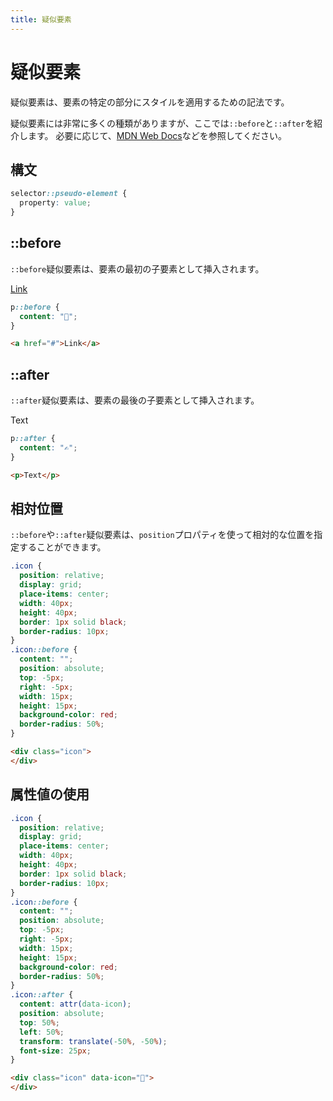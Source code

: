 ```yaml
---
title: 疑似要素
---
```



# 疑似要素

疑似要素は、要素の特定の部分にスタイルを適用するための記法です。

疑似要素には非常に多くの種類がありますが、ここでは`::before`と`::after`を紹介します。
必要に応じて、[MDN Web Docs](https://developer.mozilla.org/ja/docs/Web/CSS/Pseudo-elements)などを参照してください。

## 構文

```css
selector::pseudo-element {
  property: value;
}
```

## ::before

`::before`疑似要素は、要素の最初の子要素として挿入されます。

<WebExample>
  <style>
    {`
      a::before {
        content: "🔗"
      }
    `}
  </style>
  <a href="#">Link</a>
</WebExample>

```css
p::before {
  content: "🔗";
}
```

```html
<a href="#">Link</a>
```

## ::after

`::after`疑似要素は、要素の最後の子要素として挿入されます。

<WebExample>
  <style>
    {`
      p::after {
        content: "✍️"
      }
    `}
  </style>
  <p>Text</p>
</WebExample>

```css
p::after {
  content: "✍️";
}
```

```html
<p>Text</p>
```

## 相対位置

`::before`や`::after`疑似要素は、`position`プロパティを使って相対的な位置を指定することができます。

<WebExample>
  <style>
    {`
      .icon {
        position: relative;
        display: grid;
        place-items: center;
        width: 40px;
        height: 40px;
        border: 1px solid black;
        border-radius: 10px;
      }
      .icon::before {
        content: "";
        position: absolute;
        top: -5px;
        right: -5px;
        width: 15px;
        height: 15px;
        background-color: red;
        border-radius: 50%;
      }
    `}
  </style>
  <div className="icon">
  </div>
</WebExample>

```css
.icon {
  position: relative;
  display: grid;
  place-items: center;
  width: 40px;
  height: 40px;
  border: 1px solid black;
  border-radius: 10px;
}
.icon::before {
  content: "";
  position: absolute;
  top: -5px;
  right: -5px;
  width: 15px;
  height: 15px;
  background-color: red;
  border-radius: 50%;
}
```

```html
<div class="icon">
</div>
```

## 属性値の使用

<WebExample>
  <style>
    {`
      .icon {
        position: relative;
        display: grid;
        place-items: center;
        width: 40px;
        height: 40px;
        border: 1px solid black;
        border-radius: 10px;
      }
      .icon::before {
        content: "";
        position: absolute;
        top: -5px;
        right: -5px;
        width: 15px;
        height: 15px;
        background-color: red;
        border-radius: 50%;
      }
      .icon::after {
        content: attr(data-icon);
        position: absolute;
        top: 50%;
        left: 50%;
        transform: translate(-50%, -50%);
        font-size: 25px;
      }
    `}
  </style>
  <div className="icon" data-icon="📧">
  </div>
</WebExample>

```css
.icon {
  position: relative;
  display: grid;
  place-items: center;
  width: 40px;
  height: 40px;
  border: 1px solid black;
  border-radius: 10px;
}
.icon::before {
  content: "";
  position: absolute;
  top: -5px;
  right: -5px;
  width: 15px;
  height: 15px;
  background-color: red;
  border-radius: 50%;
}
.icon::after {
  content: attr(data-icon);
  position: absolute;
  top: 50%;
  left: 50%;
  transform: translate(-50%, -50%);
  font-size: 25px;
}
```

```html
<div class="icon" data-icon="📧">
</div>
```

